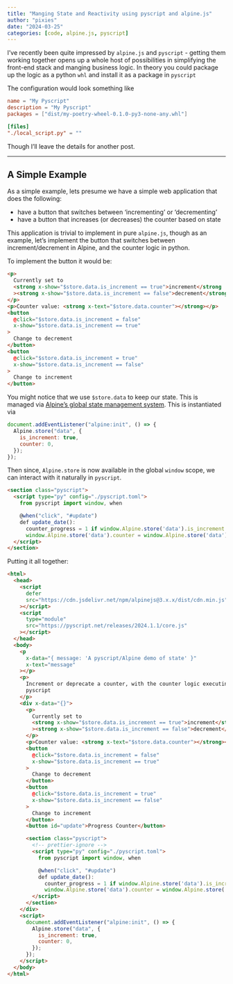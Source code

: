 ```yaml
---
title: "Manging State and Reactivity using pyscript and alpine.js"
author: "pixies"
date: "2024-03-25"
categories: [code, alpine.js, pyscript]
---
```


I've recently been quite impressed by `alpine.js` and `pyscript` - getting them working together opens up a whole host of possibilities in simplifying the front-end stack and manging business logic. In theory you could package up the logic as a python `whl` and install it as a package in `pyscript`

The configuration would look something like

```toml
name = "My Pyscript"
description = "My Pyscript"
packages = ["dist/my-poetry-wheel-0.1.0-py3-none-any.whl"]

[files]
"./local_script.py" = ""
```

Though I'll leave the details for another post. 

---

## A Simple Example

As a simple example, lets presume we have a simple web application that does the following:

- have a button that switches between 'incrementing' or 'decrementing'
- have a button that increases (or decreases) the counter based on state

This application is trivial to implement in pure `alpine.js`, though as an example, let's implement the button that switches between increment/decrement in Alpine, and the counter logic in python. 

To implement the button it would be:

```html
<p>
  Currently set to
  <strong x-show="$store.data.is_increment == true">increment</strong
  ><strong x-show="$store.data.is_increment == false">decrement</strong>
</p>
<p>Counter value: <strong x-text="$store.data.counter"></strong></p>
<button
  @click="$store.data.is_increment = false"
  x-show="$store.data.is_increment == true"
>
  Change to decrement
</button>
<button
  @click="$store.data.is_increment = true"
  x-show="$store.data.is_increment == false"
>
  Change to increment
</button>
```

You might notice that we use `$store.data` to keep our state. This is managed via [Alpine's global state management system](https://alpinejs.dev/globals/alpine-store). This is instantiated via

```js
document.addEventListener("alpine:init", () => {
  Alpine.store("data", {
    is_increment: true,
    counter: 0,
  });
});
```

Then since, `Alpine.store` is now available in the global `window` scope, we can interact with it naturally in `pyscript`. 

```html
<section class="pyscript">
  <script type="py" config="./pyscript.toml">
    from pyscript import window, when

    @when("click", "#update")
    def update_date():
      counter_progress = 1 if window.Alpine.store('data').is_increment else -1
      window.Alpine.store('data').counter = window.Alpine.store('data').counter + counter_progress
  </script>
</section>
```

Putting it all together:

```html
<html>
  <head>
    <script
      defer
      src="https://cdn.jsdelivr.net/npm/alpinejs@3.x.x/dist/cdn.min.js"
    ></script>
    <script
      type="module"
      src="https://pyscript.net/releases/2024.1.1/core.js"
    ></script>
  </head>
  <body>
    <p
      x-data="{ message: 'A pyscript/Alpine demo of state' }"
      x-text="message"
    ></p>
    <p>
      Increment or deprecate a counter, with the counter logic executing in
      pyscript
    </p>
    <div x-data="{}">
      <p>
        Currently set to
        <strong x-show="$store.data.is_increment == true">increment</strong
        ><strong x-show="$store.data.is_increment == false">decrement</strong>
      </p>
      <p>Counter value: <strong x-text="$store.data.counter"></strong></p>
      <button
        @click="$store.data.is_increment = false"
        x-show="$store.data.is_increment == true"
      >
        Change to decrement
      </button>
      <button
        @click="$store.data.is_increment = true"
        x-show="$store.data.is_increment == false"
      >
        Change to increment
      </button>
      <button id="update">Progress Counter</button>

      <section class="pyscript">
        <!-- prettier-ignore -->
        <script type="py" config="./pyscript.toml">
          from pyscript import window, when

          @when("click", "#update")
          def update_date():
            counter_progress = 1 if window.Alpine.store('data').is_increment else -1
            window.Alpine.store('data').counter = window.Alpine.store('data').counter + counter_progress
        </script>
      </section>
    </div>
    <script>
      document.addEventListener("alpine:init", () => {
        Alpine.store("data", {
          is_increment: true,
          counter: 0,
        });
      });
    </script>
  </body>
</html>
```




